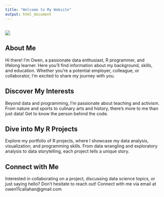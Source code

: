 ```yaml
---
title: "Welcome to My Website"
output: html_document
---
```


## 

![](images/IMG_7437%20copy-02.JPG)

## About Me

Hi there! I'm Owen, a passionate data enthusiast, R programmer, and lifelong learner. Here you'll find information about my background, skills, and education. Whether you're a potential employer, colleague, or collaborator, I'm excited to share my journey with you.

## Discover My Interests

Beyond data and programming, I'm passionate about teaching and activism. From nature and sports to culinary arts and history, there's more to me than just data! Get to know the person behind the code.

## Dive into My R Projects

Explore my portfolio of R projects, where I showcase my data analysis, visualization, and programming skills. From data wrangling and exploratory analysis to data storytelling, each project tells a unique story.

## Connect with Me

Interested in collaborating on a project, discussing data science topics, or just saying hello? Don't hesitate to reach out! Connect with me via email at owen11callahan\@gmail.com

